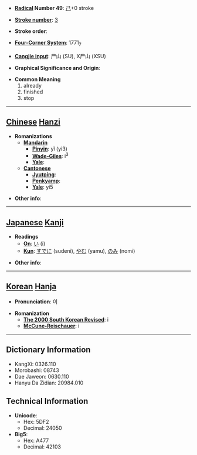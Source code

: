 * '''[[Wiktionary:Chinese radical index| Radical]] Number 49''': [[Wiktionary:Chinese radical index 己|己]]+0 stroke

* '''[[Wiktionary:Chinese total strokes index|Stroke number]]''': [[Wiktionary:Chinese total strokes index 3|3]]

* '''Stroke order''': 

* '''[[Wiktionary:Chinese four corner index|Four-Corner System]]''': 1771<sub>7</sub>

* '''[[Wiktionary:Chinese Cangjie index|Cangjie input]]''': 尸山 (SU), X尸山 (XSU)

* '''Graphical Significance and Origin''': 

* '''Common Meaning'''
*#already
*# finished
*# stop


----

== [[Chinese]] [[Hanzi]] ==

* '''Romanizations'''
** '''[[Mandarin]]'''
*** '''[[Pinyin]]''': yǐ (yi3)
*** '''[[Wade-Giles]]''': i<sup>3</sup>
*** '''[[Yale]]''': 
** '''[[Cantonese]]'''
*** '''[[Jyutping]]''':
*** '''[[Penkyamp]]''': 
*** '''[[Yale]]''': yi5

* '''Other info''': 

----

== [[Japanese]] [[Kanji]] ==

* '''Readings'''
** '''[[On]]''': [[い]] (i)
** '''[[Kun]]''': [[すでに]] (sudeni), [[やむ]] (yamu), [[のみ]] (nomi)

* '''Other info''':  

----

== [[Korean]] [[Hanja]] ==

* '''Pronunciation''': 이

* '''Romanization'''
** '''[[The 2000 South Korean Revised Romanization|The 2000 South Korean Revised]]''': i
** '''[[McCune-Reischauer]]''': i

----

== Dictionary Information ==

* KangXi: 0326.110
* Morobashi: 08743
* Dae Jaweon: 0630.110
* Hanyu Da Zidian: 20984.010

== Technical Information ==

* '''Unicode''':
** Hex: 5DF2
** Decimal: 24050
* '''Big5''':
** Hex: A477
** Decimal: 42103